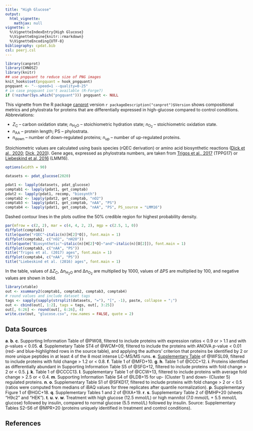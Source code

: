 ```yaml
---
title: "High Glucose"
output:
  html_vignette:
    mathjax: null
vignette: >
  %\VignetteIndexEntry{High Glucose}
  %\VignetteEngine{knitr::rmarkdown}
  %\VignetteEncoding{UTF-8}
bibliography: cpdat.bib
csl: peerj.csl
---
```


```r
library(canprot)
library(CHNOSZ)
library(knitr)
## use pngquant to reduce size of PNG images
knit_hooks$set(pngquant = hook_pngquant)
pngquant <- "--speed=1 --quality=0-25"
# in case pngquant isn't available (R-Forge?)
if (!nzchar(Sys.which("pngquant"))) pngquant <- NULL 
```

This vignette from the R package [canprot](https://github.com/jedick/canprot) version `r packageDescription("canprot")$Version` shows compositional metrics and phylostrata for proteins that are differentially expressed in high-glucose compared to control conditions.
Abbreviations:

  * <i>Z</i><sub>C</sub> &ndash; carbon oxidation state; <i>n</i><sub>H<sub>2</sub>O</sub> &ndash; stoichiometric hydration state; <i>n</i><sub>O<sub>2</sub></sub> &ndash; stoichiometric oxidation state.
  * <i>n</i><sub>AA</sub> &ndash; protein length; PS &ndash; phylostrata.
  * <i>n</i><sub>down</sub> &ndash; number of down-regulated proteins; <i>n</i><sub>up</sub> &ndash; number of up-regulated proteins.

Stoichiometric values are calculated using basis species (rQEC derivation) or amino acid biosynthetic reactions ([<span title="Distinct trends in chemical composition of proteins from metagenomes in redox and salinity gradients">Dick et al., 2020</span>](https://doi.org/10.1101/2020.04.01.020008); [<span title="Water as a reactant in the differential expression of proteins in cancer">Dick, 2020</a>](https://doi.org/10.1101/2020.04.09.035022)).
Gene ages, expressed as phylostrata numbers, are taken from [<span title="Altered interactions between unicellular and multicellular genes drive hallmarks of transformation in a diverse range of solid tumors">Trigos et al., 2017</span>](https://doi.org/10.1073/pnas.1617743114) (TPPG17) or [<span title="Towards consensus gene ages ">Liebeskind et al, 2016</span>](https://doi.org/10.1093/gbe/evw113) (LMM16).

```r
options(width = 90)
```

<style type="text/css">
body {
  max-width: 800px;
  margin-left: auto;
  margin-right: auto;
}
</style>

```r
datasets <- pdat_glucose(2020)
```

```r
pdat1 <- lapply(datasets, pdat_glucose)
comptab1 <- lapply(pdat1, get_comptab)
pdat2 <- lapply(pdat1, recomp, "biosynth")
comptab2 <- lapply(pdat2, get_comptab, "nO2")
comptab3 <- lapply(pdat1, get_comptab, "nAA", "PS")
comptab4 <- lapply(pdat1, get_comptab, "nAA", "PS", PS_source = "LMM16")
```

Dashed contour lines in the plots outline the 50% credible region for highest probability density.

```r
par(mfrow = c(2, 2), mar = c(4, 4, 2, 2), mgp = c(2.5, 1, 0))
diffplot(comptab1)
title(quote("rQEC"~italic(n)[H[2]*O]), font.main = 1)
diffplot(comptab2, c("nO2", "nH2O"))
title(quote("Biosynthetic"~italic(n)[H[2]*O]~"and"~italic(n)[O[2]]), font.main = 1)
diffplot(comptab3, c("nAA", "PS"))
title("Trigos et al. (2017) ages", font.main = 1)
diffplot(comptab4, c("nAA", "PS"))
title("Liebeskind et al. (2016) ages", font.main = 1)
```

In the table, values of &Delta;<i>Z</i><sub>C</sub>, &Delta;<i>n</i><sub>H<sub>2</sub>O</sub> and &Delta;<i>n</i><sub>O<sub>2</sub></sub> are multiplied by 1000, values of &Delta;PS are multiplied by 100, and negative values are shown in bold.

```r
library(xtable)
out <- xsummary2(comptab1, comptab2, comptab3, comptab4)
# round values and include dataset tags
tags <- sapply(sapply(strsplit(datasets, "="), "[", -1), paste, collapse = ";")
out <- cbind(out[, 1:2], tags = tags, out[, 3:25])
out[, 6:26] <- round(out[, 6:26], 4)
write.csv(out, "glucose.csv", row.names = FALSE, quote = 2)
```

## Data Sources
__a__. __b__. __c__. Supporting Information Table of @PW08, filtered to include proteins with expression ratios < 0.9 or > 1.1 and with _p_-values < 0.05.
__d__. Supplemetary Table ST4 of @WCM+09, filtered to include the proteins with ANOVA _p_-value < 0.01 (red- and blue-highlighted rows in the source table), and applying the authors' criterion that proteins be identified by 2 or more unique peptides in at least 4 of the 8 most intense LC-MS/MS runs.
__e__. [Supplementary Table](https://www.ncbi.nlm.nih.gov/pmc/articles/PMC2818370/) of @WFSL09, filtered to include proteins with fold change > 1.2 or < 0.8.
__f__. Table 1 of @MFD+10.
__g__. __h__. Table 1 of @CCC+12.
__i__. Proteins identified as differentially abundant in Supporting Information Table S5 of @SFG+12, filtered to include proteins with fold change > 2 or < 0.5.
__j__. __k__. Table 1 of @CCCC13.
__l__. Supplementary Table 1 of @CCW+13, filtered to include proteins with average fold change > 2.5 or < 0.4.
__m__. Supporting Information Table S4 of @LDB+15 for up- (Cluster 1) and down- (Cluster 5) regulated proteins.
__n__. __o__. Supplementary Table S1 of @SFKD17, filtered to include proteins with fold change > 2 or < 0.5 (ratios were computed from medians of iBAQ values for three replicates after quantile normalization).
__p__. Supplementary Figure 1 of @HGC+18.
__q__. Supplementary Tables 1 and 2 of @IXA+19.
__r__. __s__. Supplementary Table 2 of @MHP+20 (sheets "H9c2" and "HEK").
__t__. __u__. __v__. __w__. Treatment with high glucose (12.5 mmol/L) or high mannitol (7.0 mmol/L + 5.5 mmol/L glucose) followed by insulin, compared to normal glucose (5.5 mmol/L) followed by insulin. Source: Supplementary Tables S2--S6 of @MPR+20 (proteins uniquely identified in treatment and control conditions).

## References
